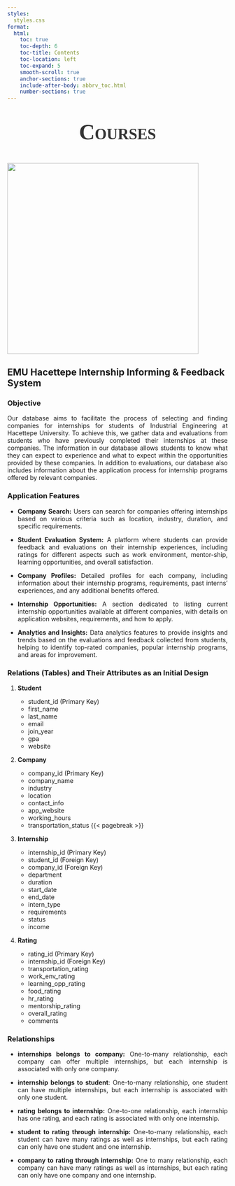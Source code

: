 ```yaml
---
styles:
  styles.css
format:
  html:
    toc: true
    toc-depth: 6
    toc-title: Contents
    toc-location: left
    toc-expand: 5
    smooth-scroll: true
    anchor-sections: true
    include-after-body: abbrv_toc.html
    number-sections: true
---
```


::: {style="text-align: center"}
::: {style="font-family: fantasy; font-size: 50px; font-style: normal; font-variant: small-caps; font-weight: 700; line-height: 39.6px; color: #333333;"}
**Courses**
:::
:::

![](sql.gif){style="text-align: center" fig-align="center" width="437"}

## EMU Hacettepe Internship Informing & Feedback System {toc-text="Our Database"}

### Objective

::: {style="text-align: justify;"}
Our database aims to facilitate the process of selecting and finding companies for internships for students of Industrial Engineering at Hacettepe University. To achieve this, we gather data and evaluations from students who have previously completed their internships at these companies. The information in our database allows students to know what they can expect to experience and what to expect within the opportunities provided by these companies. In addition to evaluations, our database also includes information about the application process for internship programs offered by relevant companies.
:::

### Application Features

::: {style="text-align: justify;"}
-   **Company Search:** Users can search for companies offering internships based on various criteria such as location, industry, duration, and specific requirements.

-   **Student Evaluation System:** A platform where students can provide feedback and evaluations on their internship experiences, including ratings for different aspects such as work environment, mentor-ship, learning opportunities, and overall satisfaction.

-   **Company Profiles:** Detailed profiles for each company, including information about their internship programs, requirements, past interns' experiences, and any additional benefits offered.

-   **Internship Opportunities:** A section dedicated to listing current internship opportunities available at different companies, with details on application websites, requirements, and how to apply.

-   **Analytics and Insights:** Data analytics features to provide insights and trends based on the evaluations and feedback collected from students, helping to identify top-rated companies, popular internship programs, and areas for improvement.
:::

### Relations (Tables) and Their Attributes as an Initial Design {toc-text="Relations & Attributes"}

1.  **Student**

    -   student_id (Primary Key)
    -   first_name
    -   last_name
    -   email
    -   join_year
    -   gpa
    -   website

2.  **Company**

    -   company_id (Primary Key)
    -   company_name
    -   industry
    -   location
    -   contact_info
    -   app_website
    -   working_hours
    -   transportation_status {{< pagebreak >}}

3.  **Internship**

    -   internship_id (Primary Key)
    -   student_id (Foreign Key)
    -   company_id (Foreign Key)
    -   department
    -   duration
    -   start_date
    -   end_date
    -   intern_type
    -   requirements
    -   status
    -   income

4.  **Rating**

    -   rating_id (Primary Key)
    -   internship_id (Foreign Key)
    -   transportation_rating
    -   work_env_rating
    -   learning_opp_rating
    -   food_rating
    -   hr_rating
    -   mentorship_rating
    -   overall_rating
    -   comments

### Relationships

::: {style="text-align: justify;"}
-   **internships belongs to company:** One-to-many relationship, each company can offer multiple internships, but each internship is associated with only one company.

-   **internship belongs to student**: One-to-many relationship, one student can have multiple internships, but each internship is associated with only one student.

-   **rating belongs to internship:** One-to-one relationship, each internship has one rating, and each rating is associated with only one internship.

-   **student to rating through internship:** One-to-many relationship, each student can have many ratings as well as internships, but each rating can only have one student and one internship.

-   **company to rating through internship:** One to many relationship, each company can have many ratings as well as internships, but each rating can only have one company and one internship.
:::
